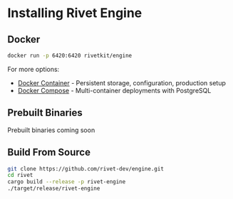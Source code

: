 # Installing Rivet Engine

## Docker

```bash
docker run -p 6420:6420 rivetkit/engine
```

For more options:
- [Docker Container](/docs/self-hosting/docker-container) - Persistent storage, configuration, production setup
- [Docker Compose](/docs/self-hosting/docker-compose) - Multi-container deployments with PostgreSQL

## Prebuilt Binaries

<Info>
	Prebuilt binaries coming soon
</Info>

## Build From Source

```bash
git clone https://github.com/rivet-dev/engine.git
cd rivet
cargo build --release -p rivet-engine
./target/release/rivet-engine
```

